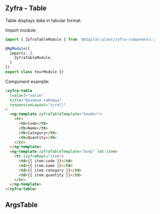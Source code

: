 
## Zyfra - Table

<Description of={ZyfraTableComponent}>Table displays data in tabular format.</Description>


Import module:

```typescript
import { ZyfraTableModule } from '@digital-plant/zyfra-components';

@NgModule({
  imports: [
    ZyfraTableModule,
  ]
})
export class YourModule {}
```

Component example:

```html
<zyfra-table
  [value]="value"
  title="Базовая таблица"
  responsiveLayout="scroll"
>
  <ng-template zyfraTableTemplate="header">
    <tr>
      <th>Code</th>
      <th>Name</th>
      <th>Category</th>
      <th>Quantity</th>
    </tr>
  </ng-template>
  <ng-template zyfraTableTemplate="body" let-item>
    <tr [zyfraRow]="item">
      <td>{{ item.code }}</td>
      <td>{{ item.name }}</td>
      <td>{{ item.category }}</td>
      <td>{{ item.quantity }}</td>
    </tr>
  </ng-template>
</zyfra-table>
```

## ArgsTable

<ArgsTable of={ZyfraTableComponent} />